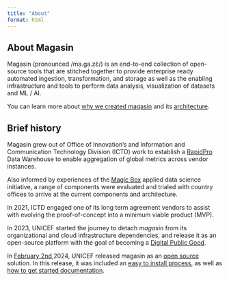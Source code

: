 ```yaml
---
title: "About"
format: html
---
```


## About Magasin

Magasin (pronounced /ma.ɡa.zɛ̃/) is an end-to-end collection of open-source tools that are stitched together to provide enterprise ready automated ingestion, transformation, and storage as well as the enabling infrastructure and tools to perform data analysis, visualization of datasets and ML / AI.

You can learn more about [why we created magasin](why-magasin.qmd) and its [architecture](architecture.qmd).

## Brief history 

Magasin grew out of Office of Innovation's and Information and Communication Technology Division (ICTD) work to establish a [RapidPro](https://www.rapidpro.io) Data Warehouse to enable aggregation of global metrics across vendor instances.

Also informed by experiences of the [Magic Box](https://www.unicef.org/innovation/Magicbox) applied data science initiative, a range of components were evaluated and trialed with country offices to arrive at the current components and architecture.

In 2021, ICTD engaged one of its long term agreement vendors to assist with evolving the proof-of-concept into a minimum viable product (MVP).

In 2023, UNICEF started the journey to detach _magasin_ from its organizational and cloud infrastructure dependencies, and release it as an open-source platform with the goal of becoming a [Digital Public Good](https://digitalpublicgoods.net/digital-public-goods/).

In [February 2nd](https://en.wikipedia.org/wiki/Groundhog_Day_(film)),2024, UNICEF released magasin as an [open source](https://github.com/unicef/magasin) solution. In this release, it was included an [easy to install process](install/), as well as [how to get started documentation](get-started/).





